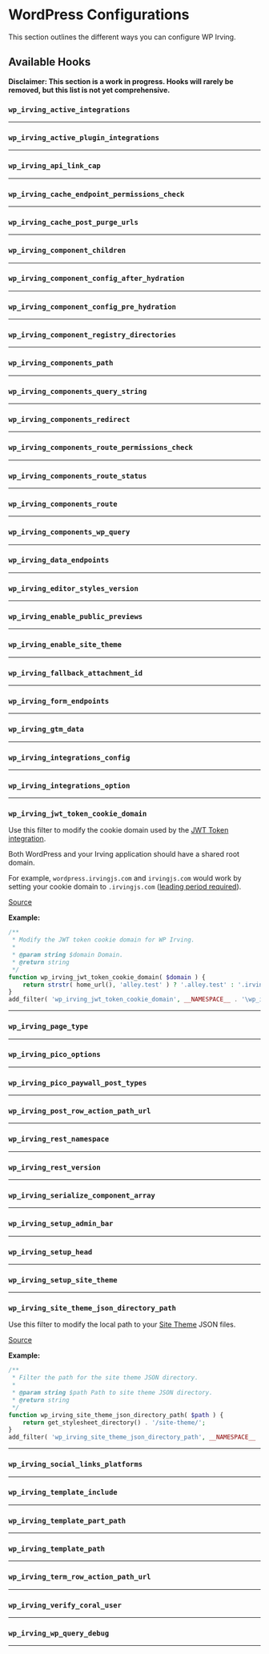 <Meta title="Configuration/WordPress" />

# WordPress Configurations
This section outlines the different ways you can configure WP Irving.

## Available Hooks
**Disclaimer: This section is a work in progress. Hooks will rarely be removed, but this list is not yet comprehensive.**

### `wp_irving_active_integrations`
<hr />

### `wp_irving_active_plugin_integrations`
<hr />

### `wp_irving_api_link_cap`
<hr />

### `wp_irving_cache_endpoint_permissions_check`
<hr />

### `wp_irving_cache_post_purge_urls`
<hr />

### `wp_irving_component_children`
<hr />

### `wp_irving_component_config_after_hydration`
<hr />

### `wp_irving_component_config_pre_hydration`
<hr />

### `wp_irving_component_registry_directories`
<hr />

### `wp_irving_components_path`
<hr />

### `wp_irving_components_query_string`
<hr />

### `wp_irving_components_redirect`
<hr />

### `wp_irving_components_route_permissions_check`
<hr />

### `wp_irving_components_route_status`
<hr />

### `wp_irving_components_route`
<hr />

### `wp_irving_components_wp_query`
<hr />

### `wp_irving_data_endpoints`
<hr />

### `wp_irving_editor_styles_version`
<hr />

### `wp_irving_enable_public_previews`
<hr />

### `wp_irving_enable_site_theme`
<hr />

### `wp_irving_fallback_attachment_id`
<hr />

### `wp_irving_form_endpoints`
<hr />

### `wp_irving_gtm_data`
<hr />

### `wp_irving_integrations_config`
<hr />

### `wp_irving_integrations_option`
<hr />

### `wp_irving_jwt_token_cookie_domain`
Use this filter to modify the cookie domain used by the [JWT Token integration](?path=/docs/features-authentication--page).

Both WordPress and your Irving application should have a shared root domain.

For example, `wordpress.irvingjs.com` and `irvingjs.com` would work by setting your cookie domain to `.irvingjs.com` ([leading period required](https://stackoverflow.com/questions/9618217/what-does-the-dot-prefix-in-the-cookie-domain-mean)).

[Source](https://github.com/alleyinteractive/wp-irving/blob/main/inc/integrations/class-jwt-auth.php#L72)

**Example:**
```php
/**
 * Modify the JWT token cookie domain for WP Irving.
 *
 * @param string $domain Domain.
 * @return string
 */
function wp_irving_jwt_token_cookie_domain( $domain ) {
	return strstr( home_url(), 'alley.test' ) ? '.alley.test' : '.irvingjs.com';
}
add_filter( 'wp_irving_jwt_token_cookie_domain', __NAMESPACE__ . '\wp_irving_jwt_token_cookie_domain' );

```
<hr />

### `wp_irving_page_type`
<hr />

### `wp_irving_pico_options`
<hr />

### `wp_irving_pico_paywall_post_types`
<hr />

### `wp_irving_post_row_action_path_url`
<hr />

### `wp_irving_rest_namespace`
<hr />

### `wp_irving_rest_version`
<hr />

### `wp_irving_serialize_component_array`
<hr />

### `wp_irving_setup_admin_bar`
<hr />

### `wp_irving_setup_head`
<hr />

### `wp_irving_setup_site_theme`
<hr />

### `wp_irving_site_theme_json_directory_path`
Use this filter to modify the local path to your [Site Theme](?path=/docs/site-theme-site-theme-provider--page) JSON files.

[Source](https://github.com/alleyinteractive/wp-irving/blob/main/inc/templates/site-theme.php#L105-L108)

**Example:**
```php
/**
 * Filter the path for the site theme JSON directory.
 *
 * @param string $path Path to site theme JSON directory.
 * @return string
 */
function wp_irving_site_theme_json_directory_path( $path ) {
	return get_stylesheet_directory() . '/site-theme/';
}
add_filter( 'wp_irving_site_theme_json_directory_path', __NAMESPACE__ . '\wp_irving_site_theme_json_directory_path' );
```
<hr />

### `wp_irving_social_links_platforms`
<hr />

### `wp_irving_template_include`
<hr />

### `wp_irving_template_part_path`
<hr />

### `wp_irving_template_path`
<hr />

### `wp_irving_term_row_action_path_url`
<hr />

### `wp_irving_verify_coral_user`
<hr />

### `wp_irving_wp_query_debug`
<hr />

